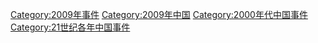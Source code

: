 [[Category:2009年事件|Category:2009年事件]]
[[Category:2009年中国|Category:2009年中国]]
[[Category:2000年代中国事件|Category:2000年代中国事件]]
[[Category:21世纪各年中国事件|Category:21世纪各年中国事件]]